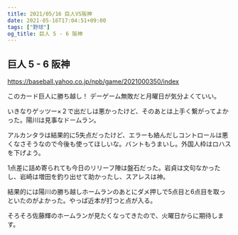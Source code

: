 ```yaml
---
title: 2021/05/16 巨人VS阪神
date: 2021-05-16T17:04:51+09:00
tags: ["野球"]
og_title: 巨人 5 - 6 阪神
---
```


## 巨人 5 - 6 阪神

https://baseball.yahoo.co.jp/npb/game/2021000350/index

このカード巨人に勝ち越し！ デーゲーム無敗だと月曜日が気分よくていい。

いきなりゲッツー×２で出だしは悪かったけど、そのあとは上手く繋がってよかった。陽川は見事なドームラン。

アルカンタラは結果的に5失点だったけど、エラーも絡んだしコントロールは悪くなさそうなので今後も使ってほしいな。バントもうまいし。外国人枠はロハスを下げよう。

1点差に詰め寄られても今日のリリーフ陣は盤石だった。岩貞は文句なかったし、岩崎は増田を釣り出せて助かったし、スアレスは神。

結果的には陽川の勝ち越しホームランのあとにダメ押しで5点目と6点目を取っといたのがよかった。やっぱ近本が打つと点が入る。

そろそろ佐藤輝のホームランが見たくなってきたので、火曜日からに期待します。